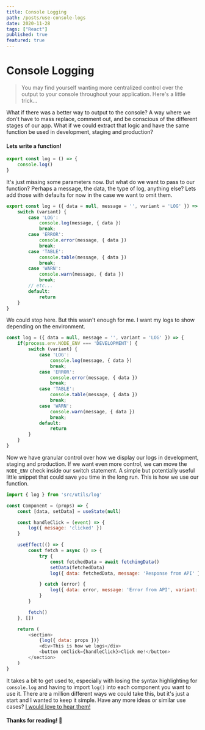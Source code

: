 ```yaml
---
title: Console Logging
path: /posts/use-console-logs
date: 2020-11-28
tags: ["React"]
published: true
featured: true
---
```


# Console Logging

>You may find yourself wanting more centralized control over the output to your console throughout your application.
Here's a little trick...


What if there was a better way to output to the console? A way where we don't have to
mass replace, comment out, and be conscious of the different stages of our app. What if we
could extract that logic and have the same function be used in development, staging and production?

#### Lets write a function!

```jsx:title=src/utils/log.js
export const log = () => {
    console.log()
}
```

It's just missing some parameters now. But what do we want to pass to our function?
Perhaps a message, the data, the type of log, anything else? Lets add those with defaults for now
in the case we want to omit them.

```jsx:title=src/utils/log.js
export const log = ({ data = null, message = '', variant = 'LOG' }) => {
    switch (variant) {
        case 'LOG':
            console.log(message, { data })
            break;
        case 'ERROR':
            console.error(message, { data })
            break;
        case 'TABLE':
            console.table(message, { data })
            break;
        case 'WARN':
            console.warn(message, { data })
            break;
        // etc...
        default:
            return
    }
}
```

We could stop here. But this wasn't enough for me.
I want my logs to show depending on the environment.


```jsx:title=src/utils/log.js {3-5}
const log = ({ data = null, message = '', variant = 'LOG' }) => {
    if(process.env.NODE_ENV === 'DEVELOPMENT') {
        switch (variant) {
            case 'LOG':
                console.log(message, { data })
                break;
            case 'ERROR':
                console.error(message, { data })
                break;
            case 'TABLE':
                console.table(message, { data })
                break;
            case 'WARN':
                console.warn(message, { data })
                break;
            default:
                return
        }
    }
}
```

Now we have granular control over how we display our logs in development, staging and production.
If we want even more control, we can move the `NODE_ENV` check inside our switch statement.
A simple but potentially useful little snippet that could save you time in the long run.
This is how we use our function.

```jsx:title=src/components/component.js
import { log } from 'src/utils/log'

const Component = (props) => {
    const [data, setData] = useState(null)

    const handleClick = (event) => {
        log({ message: 'clicked' })
    }

    useEffect(() => {
        const fetch = async () => {
            try {
                const fetchedData = await fetchingData()
                setData(fetchedData)
                log({ data: fetchedData, message: 'Response from API' })

            } catch (error) {
                log({ data: error, message: 'Error from API', variant: 'ERROR' })
            }
        }

        fetch()
    }, [])

    return (
        <section>
            {log({ data: props })}
            <div>This is how we logs</div>
            <button onClick={handleClick}>Click me!</button>
        </section>
    )
}
```

It takes a bit to get used to, especially with losing the syntax highlighting for `console.log` and having to import `log()` into each component you want to use it.
There are a million different ways we could take this, but it's just a start and I wanted to keep it simple.
Have any more ideas or similar use cases? [I would love to hear them!](/contact/)

#### Thanks for reading! 👋


